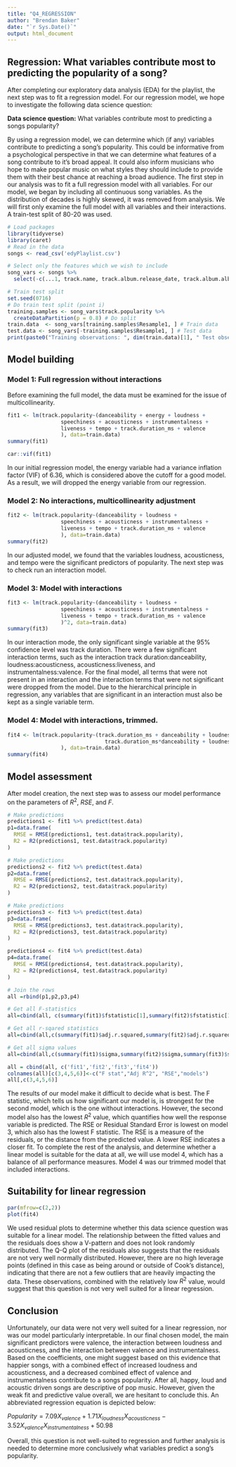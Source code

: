 ```yaml
---
title: "Q4_REGRESSION"
author: "Brendan Baker"
date: "`r Sys.Date()`"
output: html_document
---
```


## Regression: What variables contribute most to predicting the popularity of a song? 

After completing our exploratory data analysis (EDA) for the playlist, the next step was to fit a regression model.  For our regression model, we hope to investigate the following data science question:
  
**Data science question:** What variables contribute most to predicting a songs popularity? 
  
By using a regression model, we can determine which (if any) variables contribute to predicting a song's popularity.  This could be informative from a psychological perspective in that we can determine what features of a song contribute to it's broad appeal.  It could also inform musicians who hope to make popular music on what styles they should include to provide them with their best chance at reaching a broad audience.  The first step in our analysis was to fit a full regression model with all variables.  For our model, we began by including all continuous song variables.  As the distribution of decades is highly skewed, it was removed from analysis.  We will first only examine the full model with all variables and their interactions.  A train-test split of 80-20 was used. 

```r
# Load packages
library(tidyverse)
library(caret)
# Read in the data
songs <- read_csv('edyPlaylist.csv')

# Select only the features which we wish to include
song_vars <- songs %>% 
  select(-c(...1, track.name, track.album.release_date, track.album.album_type, Playlist))

# Train test split
set.seed(0716)
# Do train test split (point i)
training.samples <- song_vars$track.popularity %>%
  createDataPartition(p = 0.8) # Do split
train.data  <- song_vars[training.samples$Resample1, ] # Train data
test.data <- song_vars[-training.samples$Resample1, ] # Test data
print(paste0("Training observations: ", dim(train.data)[1], " Test observations: ", dim(test.data)[1])) # Check dimensions
```

## Model building
### Model 1: Full regression without interactions
Before examining the full model, the data must be examined for the issue of multicollinearity. 
```r
fit1 <- lm(track.popularity~(danceability + energy + loudness + 
                 speechiness + acousticness + instrumentalness +
                 liveness + tempo + track.duration_ms + valence
                 ), data=train.data)
summary(fit1)
```

```r
car::vif(fit1)
```

In our initial regression model, the energy variable had a variance inflation factor (VIF) of 6.36, which is considered above the cutoff for a good model.  As a result, we will dropped the energy variable from our regression. 

### Model 2: No interactions, multicollinearity adjustment
```r
fit2 <- lm(track.popularity~(danceability + loudness + 
                 speechiness + acousticness + instrumentalness +
                 liveness + tempo + track.duration_ms + valence
                 ), data=train.data)
summary(fit2)
```

In our adjusted model, we found that the variables loudness, acousticness, and tempo were the significant predictors of popularity.  The next step was to check run an interaction model.

### Model 3: Model with interactions
```r
fit3 <- lm(track.popularity~(danceability + loudness + 
                 speechiness + acousticness + instrumentalness +
                 liveness + tempo + track.duration_ms + valence
                 )^2, data=train.data)
summary(fit3)
```
In our interaction mode, the only significant single variable at the 95% confidence level was track duration.  There were a few significant interaction terms, such as the interaction track duration:danceability, loudness:acousticness, acousticness:liveness, and instrumentalness:valence.  For the final model, all terms that were not present in an interaction and the interaction terms that were not significant were dropped from the model.  Due to the hierarchical principle in regression, any variables that are significant in an interaction must also be kept as a single variable term.

### Model 4: Model with interactions, trimmed.

```r
fit4 <- lm(track.popularity~(track.duration_ms + danceability + loudness + acousticness + valence + instrumentalness +
                               track.duration_ms*danceability + loudness*acousticness + acousticness*liveness + instrumentalness*valence
                 ), data=train.data)
summary(fit4)
```

## Model assessment
After model creation, the next step was to assess our model performance on the parameters of $R^2$, $RSE$, and $F$. 
```r
# Make predictions
predictions1 <- fit1 %>% predict(test.data)
p1=data.frame(
  RMSE = RMSE(predictions1, test.data$track.popularity),
  R2 = R2(predictions1, test.data$track.popularity)
)

# Make predictions
predictions2 <- fit2 %>% predict(test.data)
p2=data.frame(
  RMSE = RMSE(predictions2, test.data$track.popularity),
  R2 = R2(predictions2, test.data$track.popularity)
)

# Make predictions
predictions3 <- fit3 %>% predict(test.data)
p3=data.frame(
  RMSE = RMSE(predictions3, test.data$track.popularity),
  R2 = R2(predictions3, test.data$track.popularity)
)

predictions4 <- fit4 %>% predict(test.data)
p4=data.frame(
  RMSE = RMSE(predictions4, test.data$track.popularity),
  R2 = R2(predictions4, test.data$track.popularity)
)

# Join the rows 
all =rbind(p1,p2,p3,p4)

# Get all F-statistics
all=cbind(all, c(summary(fit1)$fstatistic[1],summary(fit2)$fstatistic[1],summary(fit3)$fstatistic[1],summary(fit4)$fstatistic[1]))

# Get all r-sqared statistics
all=cbind(all,c(summary(fit1)$adj.r.squared,summary(fit2)$adj.r.squared,summary(fit3)$adj.r.squared,summary(fit4)$adj.r.squared))

# Get all sigma values
all=cbind(all,c(summary(fit1)$sigma,summary(fit2)$sigma,summary(fit3)$sigma,summary(fit4)$sigma))

all = cbind(all, c('fit1','fit2','fit3','fit4'))
colnames(all)[c(3,4,5,6)]<-c("F stat","Adj R^2", "RSE","models")
all[,c(3,4,5,6)]
```

The results of our model make it difficult to decide what is best.  The F statistic, which tells us how significant our model is, is strongest for the second model, which is the one without interactions.  However, the second model also has the lowest $R^2$ value, which quantifies how well the response variable is predicted.  The RSE or Residual Standard Error is lowest on model 3, which also has the lowest F statistic.  The RSE is a measure of the residuals, or the distance from the predicted value.  A lower RSE indicates a closer fit.  To complete the rest of the analysis, and determine whether a linear model is suitable for the data at all, we will use model 4, which has a balance of all performance measures.  Model 4 was our trimmed model that included interactions.

## Suitability for linear regression
```r
par(mfrow=c(2,2))
plot(fit4)
```
We used residual plots to determine whether this data science question was suitable for a linear model.  The relationship between the fitted values and the residuals does show a V-pattern and does not look randomly distributed.  The Q-Q plot of the residuals also suggests that the residuals are not very well normally distributed.  However, there are no high leverage points (defined in this case as being around or outside of Cook's distance), indicating that there are not a few outliers that are heavily impacting the data.  These observations, combined with the relatively low $R^2$ value, would suggest that this question is not very well suited for a linear regression.


## Conclusion 
Unfortunately, our data were not very well suited for a linear regression, nor was our model particularly interpretable.  In our final chosen model, the main significant predictors were valence, the interaction between loudness and acousticness, and the interaction between valence and instrumentalness.  Based on the coefficients, one might suggest based on this evidence that happier songs, with a combined effect of increased loudness and acousticness, and a decreased combined effect of valence and instrumentalness contribute to a songs popularity.  After all, happy, loud and acoustic driven songs are descriptive of pop music.  However, given the weak fit and predictive value overall, we are hesitant to conclude this. An abbreviated regression equation is depicted below:
  
$Popularity = 7.09X_{valence} + 1.71X_{loudness}X_{acousticness} - 3.52X_{valence}X_{instrumentalness} + 50.98$
  
Overall, this question is not well-suited to regression and further analysis is needed to determine more conclusively what variables predict a song's popularity. 